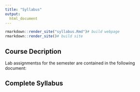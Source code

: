 ```yaml
---
title: "Syllabus"
output: 
  html_document
---
```



```r
rmarkdown::render_site("syllabus.Rmd")# build webpage
rmarkdown::render_site()# build site
```


## Course Decription

Lab assignmentss for the semester are contained in the following document:


## Complete Syllabus
